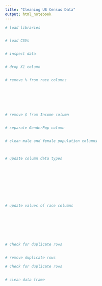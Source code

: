 ```yaml
---
title: "Cleaning US Census Data"
output: html_notebook
---
```


```r
# load libraries



```

```r
# load CSVs



```

```r
# inspect data



```

```r
# drop X1 column



```

```r
# remove % from race columns








```

```r
# remove $ from Income column



```

```r
# separate GenderPop column



```

```r
# clean male and female population columns




```

```r
# update column data types











```

```r
# update values of race columns









```

```r
# check for duplicate rows



```

```r
# remove duplicate rows


```

```r
# check for duplicate rows



```

```r
# clean data frame

```
